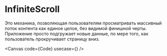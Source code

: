 
# InfiniteScroll

Это механика, позволяющая пользователям просматривать массивный поток контента как единое целое, без видимой финишной черты. Приложение просто подгружает новые данные, по мере того, как пользователь прокручивает страницу вниз.

<Canvas
  code={Code}
  usecase={<InfiniteScrollUsecase />}
/>